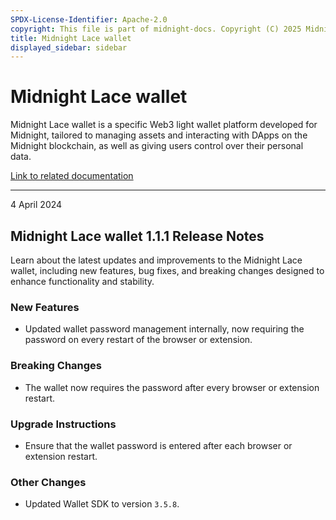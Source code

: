```yaml
---
SPDX-License-Identifier: Apache-2.0
copyright: This file is part of midnight-docs. Copyright (C) 2025 Midnight Foundation. Licensed under the Apache License, Version 2.0 (the "License"); You may not use this file except in compliance with the License. You may obtain a copy of the License at http://www.apache.org/licenses/LICENSE-2.0 Unless required by applicable law or agreed to in writing, software distributed under the License is distributed on an "AS IS" BASIS, WITHOUT WARRANTIES OR CONDITIONS OF ANY KIND, either express or implied. See the License for the specific language governing permissions and limitations under the License.
title: Midnight Lace wallet
displayed_sidebar: sidebar
---
```


# Midnight Lace wallet

Midnight Lace wallet is a specific Web3 light wallet platform developed for Midnight, tailored to managing assets and interacting with DApps on the Midnight blockchain, as well as giving users control over their personal data.

[Link to related documentation](https://www.lace.io/)

---

<div 
  style={{
    marginTop: '0',
    fontSize: '1rem',
    fontWeight: 'normal',
    marginBottom: '0.5rem'
  }}
>
  4 April 2024
</div>

## Midnight Lace wallet 1.1.1 Release Notes

Learn about the latest updates and improvements to the Midnight Lace wallet, including new features, bug fixes, and breaking changes designed to enhance functionality and stability.

### New Features

- Updated wallet password management internally, now requiring the password on every restart of the browser or extension.

### Breaking Changes

- The wallet now requires the password after every browser or extension restart.  

### Upgrade Instructions

- Ensure that the wallet password is entered after each browser or extension restart.  

### Other Changes

- Updated Wallet SDK to version `3.5.8`.  
